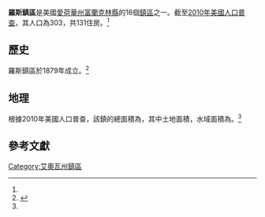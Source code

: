 {{Infobox settlement
|official_name            = 羅斯鎮區
|native_name              = Ross Township
|settlement_type          = [[鎮區_(美國)|鎮區]]
|nickname                 = 
|motto                    =

<!-- Images -->
|image_skyline            = 
|imagesize                = 
|image_caption            = 
|image_flag               = 
|image_seal               =

<!-- Maps -->
|image_map                = Map_highlighting_Ross_Township,_Franklin_County,_Iowa.svg
|mapsize                  = 250px
|map_caption              = 在富蘭克林縣中的位置
|image_map1               = 
|mapsize1                 = 
|map_caption1             =

<!-- Location -->
|subdivision_type         = [[世界地理索引|国家]]
|subdivision_name         = {{USA}}
|subdivision_type1        = [[美国行政区划|州]]
|subdivision_name1        = {{flag|Iowa}}
|subdivision_type2        = [[愛荷華州县级行政区列表|縣]]
|subdivision_name2        = [[富蘭克林縣_(愛荷華州)|富蘭克林縣]]
|government_footnotes     = 
|leader_title             = 
|leader_name              = 
|leader_title1            = 
|leader_name1             = 
|established_title        = 
|established_date         =

<!-- Area -->
|area_footnotes           = 
|area_magnitude           = 
|unit_pref                = Imperial
|area_total_sq_mi         = 31.34
|area_land_sq_mi          = 31.34
|area_water_sq_mi         = 0
|area_water_percent       = 0

<!-- Population -->
|population_as_of         = [[2010年美國人口普查|2010]]
|population_footnotes     = <ref name="Gazetteer">{{cite web|title=2010 Census Gazetteer|url=https://www.census.gov/geo/maps-data/data/docs/gazetteer/county_sub_list_19.txt|publisher=[[United_States_Census_Bureau|United States Census Bureau]]|accessdate=2014-02-21|url-status=dead|archiveurl=https://web.archive.org/web/20140223183305/http://www.census.gov/geo/maps-data/data/docs/gazetteer/county_sub_list_19.txt|archivedate=2014-02-23}}</ref>
|population_total         = 303
|population_density_sq_mi = 9.7

<!-- General information -->
|elevation_footnotes      = 
|elevation_m              = 331
|elevation_ft             = 1086
|coordinates              = {{coord|42|51|29|N|93|12|05|W|region:US-IA|display=inline,title}}

<!-- Area/postal codes & others -->
|timezone                 = 
|utc_offset               = 
|timezone_DST             = 
|utc_offset_DST           = 
|postal_code_type         = [[美國郵區編號|郵區編號]]
|postal_code              = 50441, 50475
|area_code                = 
|blank_name               = [[地名信息系统|GNIS ID]]
|blank_info               = 0468643<ref>{{cite gnis|0468643|Ross Township, Franklin County, Iowa|2014-02-21}}</ref>
|website                  = 
|footnotes                = 
}}

'''羅斯鎮區'''是美國[[愛荷華州|愛荷華州]][[富蘭克林縣_(愛荷華州)|富蘭克林縣]]的16個[[鎮區_(美國)|鎮區]]之一。截至[[2010年美國人口普查|2010年美國人口普查]]，其人口為303，共131住房。<ref name="Gazetteer"/>

== 歷史 ==
羅斯鎮區於1879年成立。<ref>{{cite book | url=https://books.google.com/books?id=snoUAAAAYAAJ&pg=PA338#v=onepage&q&f=false | title=History of Franklin County, Iowa: A Record of Settlement, Organization, Progress and Achievement, Volume 1 | publisher=S. J. Clarke Publishing Company | author=Stuart, I. L. | year=1914 | pages=338}}</ref>
== 地理 ==
根據2010年美國人口普查，該鎮的總面積為{{convert|31.34|sqmi}}，其中土地面積{{convert|31.34|sqmi}}，水域面積為{{convert|0|sqmi}}。<ref name="Gazetteer"/>
== 參考文獻 ==
{{reflist}}
{{富蘭克林縣 (愛荷華州)}}
[[Category:艾奧瓦州鎮區|Category:艾奧瓦州鎮區]]
{{US-geo-stub}}